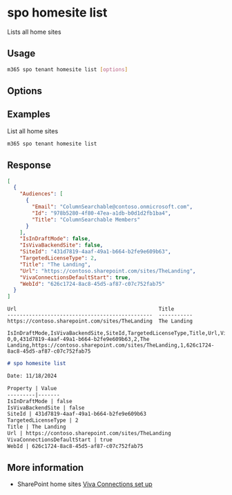 
# spo homesite list

Lists all home sites

## Usage

```sh
m365 spo tenant homesite list [options]
```

## Options

<Global />

## Examples

List all home sites

```sh
m365 spo tenant homesite list
```

## Response

<Tabs>
  <TabItem value="JSON">

  ```json
  [
    {
      "Audiences": [
        {
          "Email": "ColumnSearchable@contoso.onmicrosoft.com",
          "Id": "978b5280-4f80-47ea-a1db-b0d1d2fb1ba4",
          "Title": "ColumnSearchable Members"
        }
      ],
      "IsInDraftMode": false,
      "IsVivaBackendSite": false,
      "SiteId": "431d7819-4aaf-49a1-b664-b2fe9e609b63",
      "TargetedLicenseType": 2,
      "Title": "The Landing",
      "Url": "https://contoso.sharepoint.com/sites/TheLanding",
      "VivaConnectionsDefaultStart": true,
      "WebId": "626c1724-8ac8-45d5-af87-c07c752fab75"
    }
  ]
  ```

  </TabItem>
  <TabItem value="Text">

  ```text
  Url                                              Title        
  -----------------------------------------------  -----------
  https://contoso.sharepoint.com/sites/TheLanding  The Landing       
  ```

  </TabItem>
  <TabItem value="CSV">

  ```csv
  IsInDraftMode,IsVivaBackendSite,SiteId,TargetedLicenseType,Title,Url,VivaConnectionsDefaultStart,WebId
  0,0,431d7819-4aaf-49a1-b664-b2fe9e609b63,2,The Landing,https://contoso.sharepoint.com/sites/TheLanding,1,626c1724-8ac8-45d5-af87-c07c752fab75
  ```

  </TabItem>
  <TabItem value="Markdown">

  ```md
  # spo homesite list 

  Date: 11/18/2024

  Property | Value
  ---------|-------
  IsInDraftMode | false
  IsVivaBackendSite | false
  SiteId | 431d7819-4aaf-49a1-b664-b2fe9e609b63
  TargetedLicenseType | 2
  Title | The Landing
  Url | https://contoso.sharepoint.com/sites/TheLanding
  VivaConnectionsDefaultStart | true
  WebId | 626c1724-8ac8-45d5-af87-c07c752fab75
  ```
  </TabItem>
</Tabs>

## More information

- SharePoint home sites [Viva Connections set up](https://learn.microsoft.com/en-us/viva/connections/set-up-admin-center)
